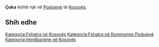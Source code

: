 {{Fshat në 
 | Emri                = Çuka
 | EmriAlt                = 
 | NAME_SHORT_FORM=      
 | NAME_GENERIC=      
 | NAME_SORT_NAME_RO=      CUKA
 | FULL_NAME_RO = Çuka
 | FULL_NAME_ND_RO=Cuka
 | SORT_NAME_RG=CUKA
 | FULL_NAME_RG=Çuka
 | FULL_NAME_ND_RG=Cuka
 | SRP_NAME_SHORT_FORM=      
 | SRP_NAME_GENERIC=      
 | SRP_NAME_SORT_NAME_RO=      
 | SRP_FULL_NAME_RO = 
 | SRP_FULL_NAME_ND_RO=
 | SRP_SORT_NAME_RG=
 | SRP_FULL_NAME_RG=
 | SRP_FULL_NAME_ND_RG=
 | Emri (Rasa dhanore) = 
 | Figura              = 
 | Shteti              = Kosovo
 | Komuna              = Podujevë
 | Kodi postar         = 
 | Sipërfaqja          = 

 | Popullsia           = 

 | Regj. i popullsisë  = 
 | Dend. e popullsisë  = 
 | Faqja zyrtare       = 
 <!--- Koordinatat ----> 
 | Gjerësia            = 42.883896
 | Gjatësia            = 21.121629
 | Lartësia            = 
}}
'''Çuka''' është një [[]] në [[Podujevë]] të [[Kosovës]].

<!-- == Gjeografia == -->
<!-- == Historia == -->
<!-- == Demografia == -->
== Shih edhe ==
{{Komuna Podujevë}}
{{Kosovo-Administrata-Cung}}

[[Kategoria:Fshatra në Kosovës]]
[[Kategoria:Fshatra në Kommunes Podujevë]]
[[Kategoria:Vendbanime në Kosovës]]